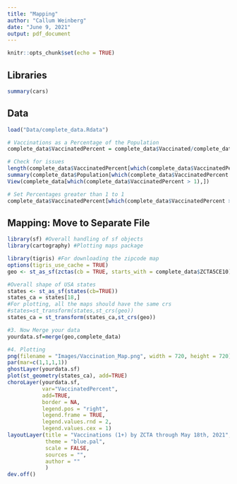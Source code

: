 ```yaml
---
title: "Mapping"
author: "Callum Weinberg"
date: "June 9, 2021"
output: pdf_document
---
```


```r
knitr::opts_chunk$set(echo = TRUE)
```

## Libraries

```r
summary(cars)
```

## Data

```r
load("Data/complete_data.Rdata")

# Vaccinations as a Percentage of the Population
complete_data$VaccinatedPercent = complete_data$Vaccinated/complete_data$Population

# Check for issues
length(complete_data$VaccinatedPercent[which(complete_data$VaccinatedPercent > 1)])
summary(complete_data$Population[which(complete_data$VaccinatedPercent > 1)])
View(complete_data[which(complete_data$VaccinatedPercent > 1),])

# Set Percentages greater than 1 to 1
complete_data$VaccinatedPercent[which(complete_data$VaccinatedPercent > 1)] = 1
```

## Mapping: Move to Separate File

```r
library(sf) #Overall handling of sf objects
library(cartography) #Plotting maps package

library(tigris) #For downloading the zipcode map
options(tigris_use_cache = TRUE)
geo <- st_as_sf(zctas(cb = TRUE, starts_with = complete_data$ZCTA5CE10))

#Overall shape of USA states
states <- st_as_sf(states(cb=TRUE))
states_ca = states[18,]
#For plotting, all the maps should have the same crs
#states=st_transform(states,st_crs(geo))
states_ca = st_transform(states_ca,st_crs(geo))

#3. Now Merge your data
yourdata.sf=merge(geo,complete_data)

#4. Plotting
png(filename = "Images/Vaccination_Map.png", width = 720, height = 720)
par(mar=c(1,1,1,1))
ghostLayer(yourdata.sf)
plot(st_geometry(states_ca), add=TRUE)
choroLayer(yourdata.sf,
           var="VaccinatedPercent",
           add=TRUE,
           border = NA,
           legend.pos = "right",
           legend.frame = TRUE,
           legend.values.rnd = 2,
           legend.values.cex = 1)
layoutLayer(title = "Vaccinations (1+) by ZCTA through May 18th, 2021",
            theme = "blue.pal",
            scale = FALSE,
            sources = "",
            author = ""
            )
dev.off()

```
